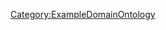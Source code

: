 <includeonly>{{METADATA|Keywords={{{HasKeyword|}}}|HasEntityTitle={{{HasEntityTitle}}}|HasEntityBlurb={{{HasEntityBlurb|}}}|HasEntityType=Feature}}
</includeonly>
<noinclude>[[Category:ExampleDomainOntology]]</noinclude>
